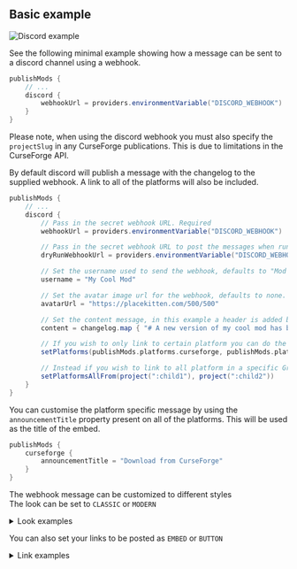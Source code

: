 ## Basic example

![Discord example](/images/discord_example.png)

See the following minimal example showing how a message can be sent to a discord channel using a webhook.

```groovy
publishMods {
    // ...
    discord {
        webhookUrl = providers.environmentVariable("DISCORD_WEBHOOK")
    }
}
```

Please note, when using the discord webhook you must also specify the `projectSlug` in any CurseForge publications. This is due to limitations in the CurseForge API.

By default discord will publish a message with the changelog to the supplied webhook. A link to all of the platforms will also be included.

```groovy
publishMods {
    // ...
    discord {
        // Pass in the secret webhook URL. Required
        webhookUrl = providers.environmentVariable("DISCORD_WEBHOOK")

        // Pass in the secret webhook URL to post the messages when running a dry run. Optional
        dryRunWebhookUrl = providers.environmentVariable("DISCORD_WEBHOOK_DRY_RUN")

        // Set the username used to send the webhook, defaults to "Mod Publish Plugin"
        username = "My Cool Mod"

        // Set the avatar image url for the webhook, defaults to none.
        avatarUrl = "https://placekitten.com/500/500"

        // Set the content message, in this example a header is added before the changelog. Defaults to just the changelog
        content = changelog.map { "# A new version of my cool mod has been released! \n" + it}

        // If you wish to only link to certain platform you can do the following
        setPlatforms(publishMods.platforms.curseforge, publishMods.platforms.github)

        // Instead if you wish to link to all platform in a specific Gradle project you can do the following
        setPlatformsAllFrom(project(":child1"), project(":child2"))
    }
}
```

You can customise the platform specific message by using the `announcementTitle` property present on all of the platforms. This will be used as the title of the embed.

```groovy
publishMods {
    curseforge {
        announcementTitle = "Download from CurseForge"
    }
}
```

The webhook message can be customized to different styles  
The look can be set to `CLASSIC` or `MODERN`

<details>
  <summary>Look examples</summary>
  ## Classic look
  The classic look is used by default by the plugin
  ![Classic look](/images/discord_example.png)

  ## Modern look
  ![Modern look](/images/discord_modern.png)

  ```groovy
  publishMods {
    // ...
    discord {
      // ...
      style {
        // ...
        look = MODERN
      }
    }
  }
  ```

  The style tag also has the options `thumbnailUrl` and `color`, this options allow you to customize more the look of your embeds

  The `color` option must be a string, the string must be a full `RRGGBB` hex prefixed with a `#`.
  The string can also be `modrinth`, `github` or `curseforge`, with those working as alias for the colors used for the embed links for those platforms

  ![Example with thumbnail](/images/discord_modern_button_thumbnail.png)
  ```groovy
  publishMods {
    // ...
    discord {
      // ...
      style {
        // ...
        look = MODERN
        thumbnailUrl = https://example.com
        color = "github"
      }
    }
  }
  ```
</details>

You can also set your links to be posted as `EMBED` or `BUTTON`
<details>
  <summary>Link examples</summary>
  ## Embed link
  The embed links are used by default by the plugin
  ![Embed links](/images/discord_example.png)
  ## Button links
  ![Button links](/images/discord_button.png)

  ```groovy
  publishMods {
    // ...
    discord {
      // ...
      style {
        // ...
        link = BUTTON
      }
    }
  }
  ```
</details>
